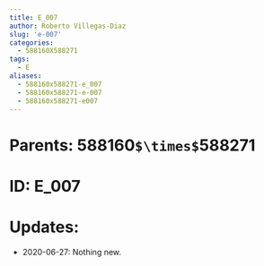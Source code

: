 ```yaml
---
title: E_007
author: Roberto Villegas-Diaz
slug: 'e-007'
categories:
  - 588160X588271
tags:
  - E
aliases:
  - 588160x588271-e_007
  - 588160x588271-e-007
  - 588160x588271-e007
---
```


# **Parents**: 588160`$\times$`588271
# **ID**: E_007
# **Updates**: 
 - 2020-06-27: Nothing new.
